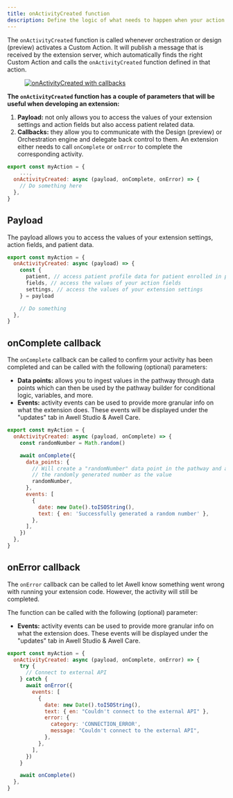 ```yaml
---
title: onActivityCreated function
description: Define the logic of what needs to happen when your action is activated
---
```


The `onActivityCreated` function is called whenever orchestration or design (preview) activates a Custom Action. It will publish a message that is received by the extension server, which automatically finds the right Custom Action and calls the `onActivityCreated` function defined in that action.

<figure className="w-full flex flex-col justify-center text-center relative my-16">
  <div className="bg-white w-full mx-auto rounded-md dark:p-4 mx-auto">
    <a
      href="https://res.cloudinary.com/da7x4rzl4/image/upload/v1678711700/Developer%20portal/onActivityCreatedWithCallbacks.png"
      target="_blank"
      title="onActivityCreated with callbacks"
    >
      <img
        src="https://res.cloudinary.com/da7x4rzl4/image/upload/v1678711700/Developer%20portal/onActivityCreatedWithCallbacks.png"
        alt="onActivityCreated with callbacks"
      />
    </a>
  </div>
</figure>

**The `onActivityCreated` function has a couple of parameters that will be useful when developing an extension:**

1. **Payload:** not only allows you to access the values of your extension settings and action fields but also access patient related data.
2. **Callbacks:** they allow you to communicate with the Design (preview) or Orchestration engine and delegate back control to them. An extension either needs to call `onComplete` or `onError` to complete the corresponding activity.

```javascript
export const myAction = {
    ...,
  onActivityCreated: async (payload, onComplete, onError) => {
    // Do something here
  },
}
```

## Payload

The payload allows you to access the values of your extension settings, action fields, and patient data.

```javascript
export const myAction = {
  onActivityCreated: async (payload) => {
    const {
      patient, // access patient profile data for patient enrolled in pathway the activity is related to
      fields, // access the values of your action fields
      settings, // access the values of your extension settings
    } = payload

    // Do something
  },
}
```

## onComplete callback

The `onComplete` callback can be called to confirm your activity has been completed and can be called with the following (optional) parameters:

- **Data points:** allows you to ingest values in the pathway through data points which can then be used by the pathway builder for conditional logic, variables, and more.
- **Events:** activity events can be used to provide more granular info on what the extension does. These events will be displayed under the "updates" tab in Awell Studio & Awell Care.

```javascript
export const myAction = {
  onActivityCreated: async (payload, onComplete) => {
    const randomNumber = Math.random()

    await onComplete({
      data_points: {
        // Will create a "randomNumber" data point in the pathway and assign
        // the randomly generated number as the value
        randomNumber,
      },
      events: [
        {
          date: new Date().toISOString(),
          text: { en: 'Successfully generated a random number' },
        },
      ],
    })
  },
}
```

## onError callback

The `onError` callback can be called to let Awell know something went wrong with running your extension code. However, the activity will still be completed.

The function can be called with the following (optional) parameter:

- **Events:** activity events can be used to provide more granular info on what the extension does. These events will be displayed under the "updates" tab in Awell Studio & Awell Care.

```javascript
export const myAction = {
  onActivityCreated: async (payload, onComplete, onError) => {
    try {
      // Connect to external API
    } catch {
      await onError({
        events: [
          {
            date: new Date().toISOString(),
            text: { en: "Couldn't connect to the external API" },
            error: {
              category: 'CONNECTION_ERROR',
              message: "Couldn't connect to the external API",
            },
          },
        ],
      })
    }

    await onComplete()
  },
}
```

